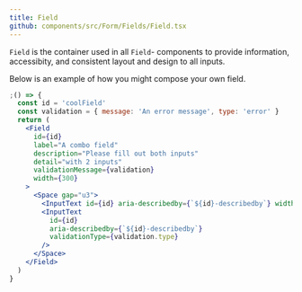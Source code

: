 ```yaml
---
title: Field
github: components/src/Form/Fields/Field.tsx
---
```


`Field` is the container used in all `Field`- components to provide information,
accessibity, and consistent layout and design to all inputs.

Below is an example of how you might compose your own field.

```jsx
;() => {
  const id = 'coolField'
  const validation = { message: 'An error message', type: 'error' }
  return (
    <Field
      id={id}
      label="A combo field"
      description="Please fill out both inputs"
      detail="with 2 inputs"
      validationMessage={validation}
      width={300}
    >
      <Space gap="u3">
        <InputText id={id} aria-describedby={`${id}-describedby`} width={100} />
        <InputText
          id={id}
          aria-describedby={`${id}-describedby`}
          validationType={validation.type}
        />
      </Space>
    </Field>
  )
}
```
